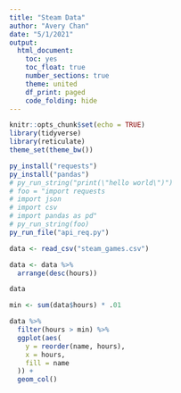 ```yaml
---
title: "Steam Data"
author: "Avery Chan"
date: "5/1/2021"
output:
  html_document:
    toc: yes
    toc_float: true
    number_sections: true
    theme: united
    df_print: paged
    code_folding: hide
---
```


```r
knitr::opts_chunk$set(echo = TRUE)
library(tidyverse)
library(reticulate)
theme_set(theme_bw())
```

```r
py_install("requests")
py_install("pandas")
# py_run_string("print(\"hello world\")")
# foo = "import requests
# import json
# import csv
# import pandas as pd"
# py_run_string(foo)
py_run_file("api_req.py")
```

```r
data <- read_csv("steam_games.csv")

data <- data %>%
  arrange(desc(hours))

data

min <- sum(data$hours) * .01

data %>%
  filter(hours > min) %>%
  ggplot(aes(
    y = reorder(name, hours),
    x = hours,
    fill = name
  )) +
  geom_col()
```














